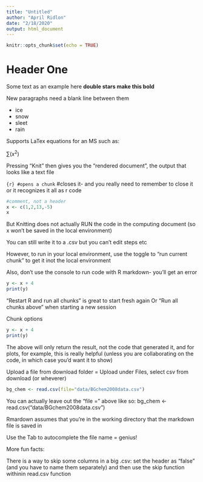```yaml
---
title: "Untitled"
author: "April Ridlon"
date: "2/18/2020"
output: html_document
---
```


```r
knitr::opts_chunk$set(echo = TRUE)
```
# Header One

Some text as an example here **double stars make this bold**

New paragraphs need a blank line between them

* ice 
* snow
* sleet
* rain 

Supports LaTex equations for an MS such as:

$\sum(x^2)$

Pressing "Knit" then gives you the "rendered document", the output that looks like a text file

```{r} #opens a chunk
``` #closes it- and you really need to remember to close it or it recognizes it all as r code

```r
#comment, not a header
x <- c(1,2,13,-5)
x
```

But Knitting does not actually RUN the code in the computing document (so x won't be saved in the local environment)

You can still write it to a .csv but you can't edit steps etc

However, to run in your local environment, use the toggle to "run current chunk" to get it inot the local environment



Also, don't use the console to run code with R markdown- you'll get an error 

```r
y <- x + 4 
print(y)
```

"Restart R and run all chunks" is great to start fresh again Or "Run all chunks above" when starting a new session

Chunk options 

```r
y <- x + 4 
print(y)
```

The above will only return the result, not the code that generated it, and for plots, for example, this is really helpful (unless you are collaborating on the code, in which case you'd want it to show)

Upload a file from download folder = Upload under Files, select csv from download (or wheverer)

```r
bg_chem <- read.csv(file="data/BGchem2008data.csv")
```

You can actually leave out the "file = " above like so: 
bg_chem <- read.csv("data/BGchem2008data.csv")

Rmardown assumes that you're in the working directory that the markdown file is saved in

Use the Tab to autocomplete the file name = genius!

More fun facts:

There is a way to skip some columns in a big .csv: set the header as "false" (and you have to name them separately)  and then use the skip function withinin read.csv function


